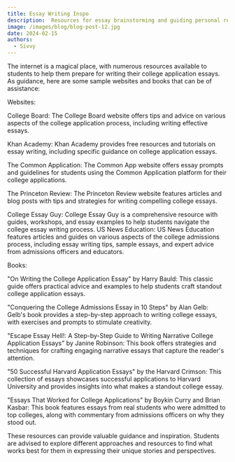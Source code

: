 ```yaml
---
title: Essay Writing Inspo
description:  Resources for essay brainstorming and guiding personal reflection
image: /images/blog/blog-post-12.jpg
date: 2024-02-15
authors:
  - Sivvy
---
```


The internet is a magical place, with numerous resources available to students to help them prepare for writing their college application essays. As guidance, here are some sample websites and books that can be of assistance:

Websites:

College Board: The College Board website offers tips and advice on various aspects of the college application process, including writing effective essays.

Khan Academy: Khan Academy provides free resources and tutorials on essay writing, including specific guidance on college application essays.

The Common Application: The Common App website offers essay prompts and guidelines for students using the Common Application platform for their college applications.

The Princeton Review: The Princeton Review website features articles and blog posts with tips and strategies for writing compelling college essays.

College Essay Guy: College Essay Guy is a comprehensive resource with guides, workshops, and essay examples to help students navigate the college essay writing process.
US News Education: US News Education features articles and guides on various aspects of the college admissions process, including essay writing tips, sample essays, and expert advice from admissions officers and educators.


Books:

"On Writing the College Application Essay" by Harry Bauld: This classic guide offers practical advice and examples to help students craft standout college application essays.

"Conquering the College Admissions Essay in 10 Steps" by Alan Gelb: Gelb's book provides a step-by-step approach to writing college essays, with exercises and prompts to stimulate creativity.

"Escape Essay Hell!: A Step-by-Step Guide to Writing Narrative College Application Essays" by Janine Robinson: This book offers strategies and techniques for crafting engaging narrative essays that capture the reader's attention.

"50 Successful Harvard Application Essays" by the Harvard Crimson: This collection of essays showcases successful applications to Harvard University and provides insights into what makes a standout college essay.

"Essays That Worked for College Applications" by Boykin Curry and Brian Kasbar: This book features essays from real students who were admitted to top colleges, along with commentary from admissions officers on why they stood out.

These resources can provide valuable guidance and inspiration. Students are advised to explore different approaches and resources to find what works best for them in expressing their unique stories and perspectives.
